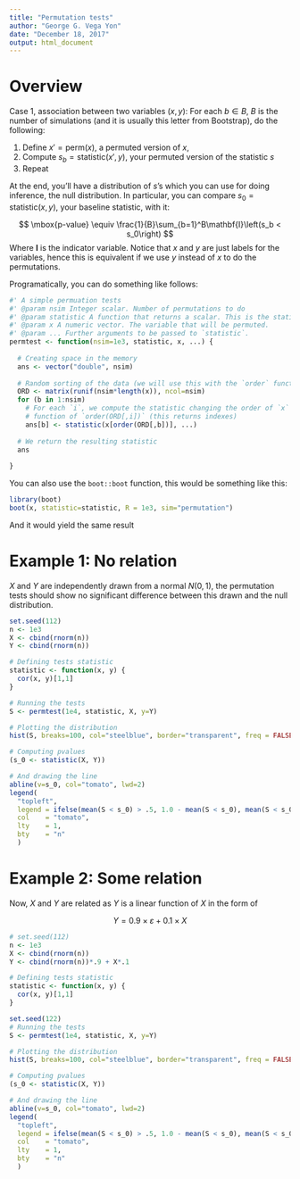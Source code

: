 ```yaml
---
title: "Permutation tests"
author: "George G. Vega Yon"
date: "December 18, 2017"
output: html_document
---
```


# Overview

Case 1, association between two variables $(x, y)$: For each $b \in B$, $B$ is the number of simulations (and it is usually this letter from Bootstrap), do the following:

1.  Define $x' = \mbox{perm}(x)$, a permuted version of $x$, 
2.  Compute $s_b = \mbox{statistic}(x', y)$, your permuted version of the statistic $s$
3.  Repeat

At the end, you'll have a distribution of $s$'s which you can use for doing inference, the null distribution. In particular, you can compare $s_0 = \mbox{statistic}(x, y)$, your baseline statistic, with it:

$$
\mbox{p-value} \equiv \frac{1}{B}\sum_{b=1}^B\mathbf{I}\left(s_b < s_0\right)
$$
Where $\mathbf{I}$ is the indicator variable. Notice that $x$ and $y$ are just labels for the variables, hence this is equivalent if we use $y$ instead of $x$ to do the permutations.

Programatically, you can do something like follows:

```r
#' A simple permuation tests
#' @param nsim Integer scalar. Number of permutations to do
#' @param statistic A function that returns a scalar. This is the statistic that will be compared.
#' @param x A numeric vector. The variable that will be permuted.
#' @param ... Further arguments to be passed to `statistic`.
permtest <- function(nsim=1e3, statistic, x, ...) {
  
  # Creating space in the memory
  ans <- vector("double", nsim)
  
  # Random sorting of the data (we will use this with the `order` function)
  ORD <- matrix(runif(nsim*length(x)), ncol=nsim)
  for (b in 1:nsim)
    # For each `i`, we compute the statistic changing the order of `x` as a
    # function of `order(ORD[,i])` (this returns indexes)
    ans[b] <- statistic(x[order(ORD[,b])], ...)
  
  # We return the resulting statistic
  ans
  
}
```


You can also use the `boot::boot` function, this would be something like this:

```r
library(boot)
boot(x, statistic=statistic, R = 1e3, sim="permutation")
```

And it would yield the same result


# Example 1: No relation

$X$ and $Y$ are independently drawn from a normal $N(0,1)$, the permutation tests should show no significant difference between this drawn and the null distribution.

```r
set.seed(112)
n <- 1e3
X <- cbind(rnorm(n))
Y <- cbind(rnorm(n))

# Defining tests statistic
statistic <- function(x, y) {
  cor(x, y)[1,1]
}
```

```r
# Running the tests
S <- permtest(1e4, statistic, X, y=Y)

# Plotting the distribution
hist(S, breaks=100, col="steelblue", border="transparent", freq = FALSE)

# Computing pvalues
(s_0 <- statistic(X, Y))

# And drawing the line
abline(v=s_0, col="tomato", lwd=2)
legend(
  "topleft",
  legend = ifelse(mean(S < s_0) > .5, 1.0 - mean(S < s_0), mean(S < s_0)),
  col    = "tomato",
  lty    = 1,
  bty    = "n"
  )
```

# Example 2: Some relation

Now, $X$ and $Y$ are related as $Y$ is a linear function of $X$ in the form of 

$$
Y = 0.9\times\varepsilon + 0.1\times X
$$

```r
# set.seed(112)
n <- 1e3
X <- cbind(rnorm(n))
Y <- cbind(rnorm(n))*.9 + X*.1

# Defining tests statistic
statistic <- function(x, y) {
  cor(x, y)[1,1]
}
```

```r
set.seed(122)
# Running the tests
S <- permtest(1e4, statistic, X, y=Y)

# Plotting the distribution
hist(S, breaks=100, col="steelblue", border="transparent", freq = FALSE)

# Computing pvalues
(s_0 <- statistic(X, Y))

# And drawing the line
abline(v=s_0, col="tomato", lwd=2)
legend(
  "topleft",
  legend = ifelse(mean(S < s_0) > .5, 1.0 - mean(S < s_0), mean(S < s_0)),
  col    = "tomato",
  lty    = 1,
  bty    = "n"
  )
```


